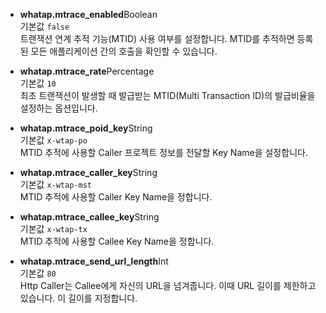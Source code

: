 * **whatap.mtrace_enabled**<span class='type'>Boolean</span><br/>
    기본값 `false`<br/>
    트랜잭션 연계 추적 기능(MTID) 사용 여부를 설정합니다. MTID를 추적하면 등록된 모든 애플리케이션 간의 호출을 확인할 수 있습니다.

* **whatap.mtrace_rate**<span class='type'>Percentage</span><br/>
    기본값 `10`<br/>
    최초 트랜잭션이 발생할 때 발급받는 MTID(Multi Transaction ID)의 발급비율을 설정하는 옵션입니다.

* **whatap.mtrace_poid_key**<span class='type'>String</span><br/>
    기본값 `x-wtap-po`<br/>
    MTID 추적에 사용할 Caller 프로젝트 정보를 전달할 Key Name을 설정합니다.

* **whatap.mtrace_caller_key**<span class='type'>String</span><br/>
    기본값 `x-wtap-mst`<br/>
    MTID 추적에 사용할 Caller Key Name을 정합니다.

* **whatap.mtrace_callee_key**<span class='type'>String</span><br/>
    기본값 `x-wtap-tx`<br/>
    MTID 추적에 사용할 Callee Key Name을 정합니다.

* **whatap.mtrace_send_url_length**<span class='type'>Int</span><br/>
    기본값 `80`<br/>
    Http Caller는 Callee에게 자신의 URL을 넘겨줍니다. 이때 URL 길이를 제한하고 있습니다. 이 길이를 지정합니다.